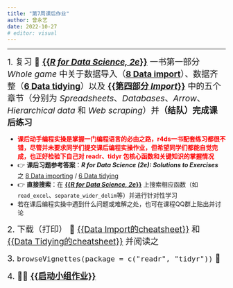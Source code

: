 ```yaml
---
title: "第7周课后作业"
author: 曾永艺
date: 2022-10-27
# editor: visual
---
```


<hr>



[1. 复习 📖 [**{{_R for Data Science, 2e_}}**](https://r4ds.had.nz/) 一书第一部分 _Whole game_ 中关于数据导入（[**8 Data import**](https://r4ds.hadley.nz/data-import)）、数据齐整（[**6 Data tidying**](https://r4ds.hadley.nz/data-tidy)）以及 [**{{第四部分 _Import_}}**](https://r4ds.hadley.nz/import) 中的五个章节（分别为 _Spreadsheets_、_Databases_、_Arrow_、_Hierarchical data_ 和 _Web scraping_）并**（结队）完成课后练习**]{style="font-size:1.2rem"}

:::{.callout-note appearance="simple"}
- [**课后动手编程实操是掌握一门编程语言的必由之路，r4ds一书配套练习都很不错，尽管并未要求同学们提交课后编程实操作业，但希望同学们都能自觉完成，也正好检验下自己对 readr、tidyr 包核心函数和关键知识的掌握情况**]{style="color:red"}
- 👉 **课后习题参考答案**：**_R for Data Science (2e): Solutions to Exercises_** 之 [8 Data importing](https://mine-cetinkaya-rundel.github.io/r4ds-solutions/data-import.html) / [6 Data tidying](https://mine-cetinkaya-rundel.github.io/r4ds-solutions/data-tidy.html)
- 👉 **直接搜索**：在 [**{{_R for Data Science, 2e_}}**](https://r4ds.had.nz/) 上搜索相应函数（如`read_excel`、`separate_wider_delim`等）并进行针对性学习
- 若在课后编程实操中遇到什么问题或难解之处，也可在课程QQ群上贴出并讨论
:::

[2. 下载（打印） 📰 [{{Data Import的cheatsheet}}](/slides/lec-05/docs/data-import-cheatsheet.pdf) 和 [{{Data Tidying的cheatsheet}}](/slides/lec-05/docs/tidyr-cheatsheet.pdf) 并阅读之]{style="font-size:1.2rem"}

[3. `browseVignettes(package = c("readr", "tidyr"))` 📝]{style="font-size:1.2rem"}

[4. 👨‍🏫 [**{{启动小组作业}}**](/project/team-project.qmd)]{style="font-size:1.2rem"}

